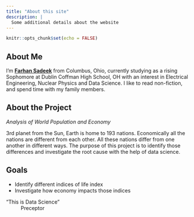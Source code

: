 ```yaml
---
title: "About this site"
description: |
  Some additional details about the website
---
```


```r
knitr::opts_chunk$set(echo = FALSE)
```

## About Me

I'm [**Farhan Sadeek**](https://github.com/FarhanSadeek21) from Columbus, Ohio, currently studying as a rising Sophomore at Dublin Coffman High School, OH with an interest in Electrical Engineering, Nuclear Physics and Data Science. I like to read non-fiction, and spend time with my family members.

## About the Project

*Analysis of World Population and Economy*

3rd planet from the Sun, Earth is home to 193 nations. Economically all the nations are different from each other. All these nations differ from one another in different ways. The purpose of this project is to identify those differences and investigate the root cause with the help of data science.

## Goals

* Identify different indices of life index
* Investigate how economy impacts those indices

"This is Data Science"  
~ Preceptor



